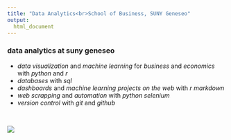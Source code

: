 ```yaml
---
title: "Data Analytics<br>School of Business, SUNY Geneseo"
output: 
  html_document
---
```


### data analytics at suny geneseo

- *data visualization* and *machine learning* for *business* and *economics* with *python* and *r*
- *databases* with *sql*
- *dashboards* and *machine learning projects on the web* with *r markdown*
- *web scrapping* and *automation* with *python selenium*
- *version control* with *git* and *github*

<br>

<div style="width:600px; height:450px">
![](figures/correlation_causation.jpg)
</div>

